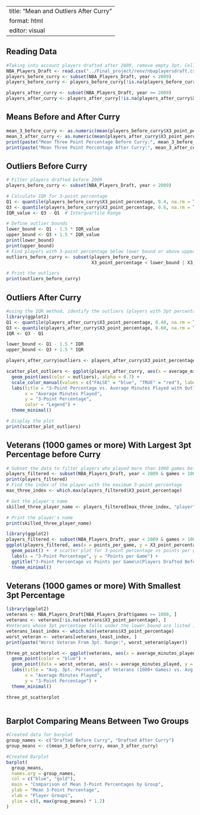 
---
title: "Mean and Outliers After Curry"
format: html
editor: visual
---

## Reading Data

```r
#Taking into account players drafted after 2009, remove empty 3pt. Cells
NBA_Players_Draft <- read.csv("../Final_project/renv/nbaplayersdraft.csv")
players_before_curry <- subset(NBA_Players_Draft, year < 2009)
players_before_curry <- players_before_curry[!is.na(players_before_curry$X3_point_percentage), ]

players_after_curry <- subset(NBA_Players_Draft, year >= 2009)
players_after_curry <- players_after_curry[!is.na(players_after_curry$X3_point_percentage), ]
```

## Means Before and After Curry

```r
mean_3_before_curry <- as.numeric(mean(players_before_curry$X3_point_percentage, na.rm =TRUE))
mean_3_after_curry <- as.numeric(mean(players_after_curry$X3_point_percentage, na.rm = TRUE))
print(paste("Mean Three Point Percentage Before Curry:", mean_3_before_curry))
print(paste("Mean Three Point Percentage After Curry:", mean_3_after_curry))
```
## Outliers Before Curry
```r
# Filter players drafted before 2009
players_before_curry <- subset(NBA_Players_Draft, year < 2009)

# Calculate IQR for 3-point percentage
Q1 <- quantile(players_before_curry$X3_point_percentage, 0.4, na.rm = TRUE)  # First quartile
Q3 <- quantile(players_before_curry$X3_point_percentage, 0.6, na.rm = TRUE)  # Third quartile
IQR_value <- Q3 - Q1  # Interquartile Range

# Define outlier bounds
lower_bound <- Q1 - 1.5 * IQR_value
upper_bound <- Q3 + 1.5 * IQR_value
print(lower_bound)
print(upper_bound)
# Find players with 3-point percentage below lower bound or above upper bound
outliers_before_curry <- subset(players_before_curry, 
                                X3_point_percentage < lower_bound | X3_point_percentage > upper_bound)

# Print the outliers
print(outliers_before_curry)
```


## Outliers After Curry

```r
#using the IQR method, identify the outliers (players with 3pt percentage less than the lower bound or greater than upper bound)
library(ggplot2)
Q1 <- quantile(players_after_curry$X3_point_percentage, 0.40, na.rm = TRUE)
Q3 <- quantile(players_after_curry$X3_point_percentage, 0.60, na.rm = TRUE)
IQR <- Q3 - Q1

lower_bound <- Q1 - 1.5 * IQR
upper_bound <- Q3 + 1.5 * IQR

players_after_curry$outliers <- players_after_curry$X3_point_percentage < lower_bound | players_after_curry$X3_point_percentage > upper_bound

scatter_plot_outliers <- ggplot(players_after_curry, aes(x = average_minutes_played, y = X3_point_percentage)) +
  geom_point(aes(color = outliers), alpha = 0.7) +  
  scale_color_manual(values = c("FALSE" = "blue", "TRUE" = "red"), labels = c("Non-Outlier", "Outlier")) +
  labs(title = "3-Point Percentage vs. Average Minutes Played with Outliers After Curry",
       x = "Average Minutes Played",
       y = "3-Point Percentage",
       color = "Legend") +
  theme_minimal()

# Display the plot
print(scatter_plot_outliers)
```

## Veterans (1000 games or more) With Largest 3pt Percentage before Curry
```r
# Subset the data to filter players who played more than 1000 games before 2009
players_filtered <- subset(NBA_Players_Draft, year < 2009 & games > 1000)
print(players_filtered)
# Find the index of the player with the maximum 3-point percentage
max_three_index <- which.max(players_filtered$X3_point_percentage)

# Get the player's name
skilled_three_player_name <- players_filtered[max_three_index, "player"]

# Print the player's name
print(skilled_three_player_name)

```

```r

library(ggplot2)
players_filtered <- subset(NBA_Players_Draft, year < 2009 & games > 1000)
ggplot(players_filtered, aes(x = points_per_game, y = X3_point_percentage)) +
  geom_point() +  # scatter plot for 3-point percentage vs points per game
  labs(x = "3-Point Percentage", y = "Points per Game") +
  ggtitle("3-Point Percentage vs Points per Game\n(Players Drafted Before 2009 and Games > 1000)") +
  theme_minimal()

```
## Veterans (1000 games or more) With Smallest 3pt Percentage

```r
library(ggplot2)
veterans <- NBA_Players_Draft[NBA_Players_Draft$games >= 1000, ]
veterans <- veterans[!is.na(veterans$X3_point_percentage), ]
#Veterans whose 3pt percentage falls under the lower bound are listed in the veterans_least_3pt_percentage subset
veterans_least_index <- which.min(veterans$X3_point_percentage)
worst_veteran <- veterans[veterans_least_index, ]
print(paste("Worst Veteran From 3pt. Range:", worst_veteran$player))

three_pt_scatterplot <- ggplot(veterans, aes(x = average_minutes_played, y = X3_point_percentage)) + 
  geom_point(color = "blue") +
  geom_point(data = worst_veteran, aes(x = average_minutes_played, y = X3_point_percentage), color = "red", size = 3) + 
  labs(title = "Avg. 3pt. Percentage of Veterans (1000+ Games) vs. Avg. Minutes Played",
       x = "Average Minutes Played",
       y = "3-Point Percentage") + 
  theme_minimal()

three_pt_scatterplot



```

## Barplot Comparing Means Between Two Groups

```r
#Created data for barplot
group_names <- c("Drafted Before Curry", "Drafted After Curry")
group_means <- c(mean_3_before_curry, mean_3_after_curry)

#Created Barplot
barplot(
  group_means,
  names.arg = group_names,
  col = c("blue", "gold"),
  main = "Comparison of Mean 3-Point Percentages by Group",
  ylab = "Mean 3-Point Percentage",
  xlab = "Player Groups",
  ylim = c(0, max(group_means) * 1.2)
)
```
